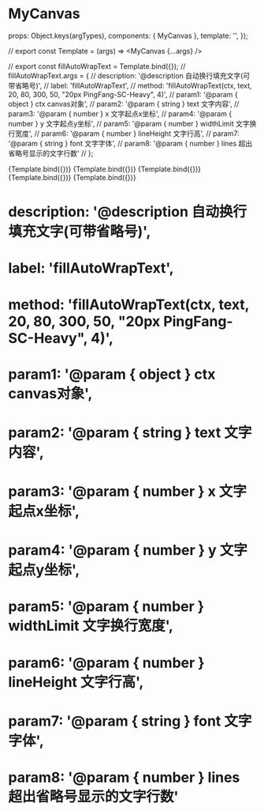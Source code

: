 
<Meta title="Example/Canvas" component={MyCanvas} />

# MyCanvas

  props: Object.keys(argTypes),
  components: { MyCanvas },
  template: '<my-canvas v-bind="$props" />',
});

// export const Template = (args) => <MyCanvas {...args} />


// export const fillAutoWrapText = Template.bind({});
// fillAutoWrapText.args = {
//   description: '@description 自动换行填充文字(可带省略号)',
//   label: 'fillAutoWrapText',
//   method: 'fillAutoWrapText(ctx, text, 20, 80, 300, 50, "20px PingFang-SC-Heavy", 4)',
//   param1: '@param { object } ctx canvas对象',
//   param2: '@param { string } text 文字内容',
//   param3: '@param { number } x 文字起点x坐标',
//   param4: '@param { number } y 文字起点y坐标',
//   param5: '@param { number } widthLimit 文字换行宽度',
//   param6: '@param { number } lineHeight 文字行高',
//   param7: '@param { string } font 文字字体',
//   param8: '@param { number } lines 超出省略号显示的文字行数'
// };


<Canvas>
  <Story name="fillAutoWrapText" args={{ 
      label: 'fillAutoWrapText'
    }}>
    {Template.bind({})}
   </Story>
</Canvas>

<Canvas>
  <Story name="strokeAutoWrapText" args={{ 
      label: 'strokeAutoWrapText'
    }}>
    {Template.bind({})}
   </Story>
</Canvas>

<Canvas>
  <Story name="fillRoundRect" args={{ 
      label: 'fillRoundRect'
    }}>
    {Template.bind({})}
   </Story>
</Canvas>

<Canvas>
  <Story name="strokeRoundRect" args={{ 
      label: 'strokeRoundRect'
    }}>
    {Template.bind({})}
   </Story>
</Canvas>

<Canvas>
  <Story name="fillArrowCircle" args={{ 
      label: 'fillArrowCircle'
    }}>
    {Template.bind({})}
   </Story>
</Canvas>

# description: '@description 自动换行填充文字(可带省略号)',
# label: 'fillAutoWrapText',
# method: 'fillAutoWrapText(ctx, text, 20, 80, 300, 50, "20px PingFang-SC-Heavy", 4)',
# param1: '@param { object } ctx canvas对象',
# param2: '@param { string } text 文字内容',
# param3: '@param { number } x 文字起点x坐标',
# param4: '@param { number } y 文字起点y坐标',
# param5: '@param { number } widthLimit 文字换行宽度',
# param6: '@param { number } lineHeight 文字行高',
# param7: '@param { string } font 文字字体',
# param8: '@param { number } lines 超出省略号显示的文字行数'
